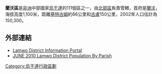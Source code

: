 {{Infobox settlement
|name=蘭沃區
|settlement_type=
|native_name      =
|nickname           = 
|image_skyline      
|image_size          = 
|image_caption       =
|image_flag         = 
|image_seal         =
|image_map          = <!-- 檔案不存在 Lamwo District Uganda.png -->
|map_caption        = 
|coordinates_region   = UG
|subdivision_type1  = 國家
|subdivision_name1  = {{flag|Uganda}}
|subdivision_type2  = 地理區
|subdivision_name2  = [[北部區_(烏干達)|北部區]]
|subdivision_type3  = 首府
|subdivision_name3 = [[蘭沃|蘭沃]]
|subdivision_type4 = 
|subdivision_name4 = 
|leader_title       =
|leader_name        =
|established_title  =
|established_date   = 
|area_magnitude     = 
|area_total_km2         = 
|area_land_km2          = 
|area_water_km2         = 
|population_as_of   = 2002 估計
|population_note    = 115300
|population_total   =
|population_metro   = 
|population_density_km2 = 
|timezone           =[[東非時間|東非時間]]
|utc_offset         = +3
|timezone_DST       = 
|utc_offset_DST     = 
|latd=03|latm=32|lats=|latNS=N
|longd=32|longm=48|longs=|longEW=E
|elevation_m          =1100 
|blank_name             =
|blank_info             =
|website            = [https://web.archive.org/web/20130422033446/http://www.lamwo.go.ug/]
|footnotes          = 
}}

'''蘭沃區'''是[[非洲|非洲]]中部國家[[烏干達|烏干達]]的111個區之一，由[[北部區_(烏干達)|北部區]]負責管轄，首府是[[蘭沃|蘭沃]]，海拔高度1,100米，距離[[基特古姆|基特古姆]]約66公里和[[古盧|古盧]]150公里，2002年人口估計為150,300。

==外部連結==
* [https://web.archive.org/web/20130422033446/http://www.lamwo.go.ug/  Lamwo District Information Portal]
* [https://web.archive.org/web/20120316122912/http://www.ugandaclusters.ug/dwnlds/0901MapCenter/NewMaps/1-7-2010-UG-DEMO-07_A3_21June2010_Lamwo%20District%20Population%20Density%20by%20Parish.pdf JUNE 2010 Lamwo District Population By Parish]

{{coord|03|32|N|32|48|E|region:UG_type:adm1st|display=title}}

{{Uganda-stub}}
{{烏干達行政區劃}}

[[Category:烏干達行政區劃|Category:烏干達行政區劃]]